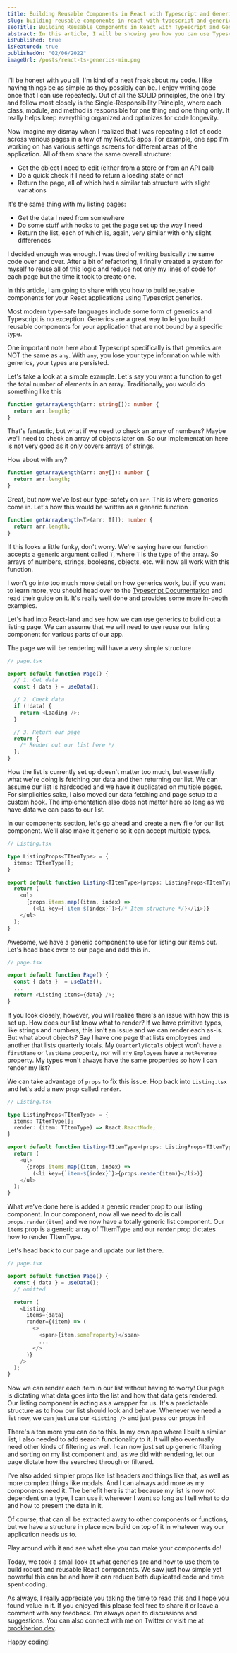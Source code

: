 ```yaml
---
title: Building Reusable Components in React with Typescript and Generics
slug: building-reusable-components-in-react-with-typescript-and-generics
seoTitle: Building Reusable Components in React with Typescript and Generics
abstract: In this article, I will be showing you how you can use Typescript generics to build reusable and more robust components for your React applications
isPublished: true
isFeatured: true
publishedOn: "02/06/2022"
imageUrl: /posts/react-ts-generics-min.png
---
```


<BlogPostHeading
  title="Building Reusable Components in React with Typescript and Generics"
  subTitle="How to use Typescript generics to build more reusable, more robust React components."
  imageSrc="/posts/react-ts-generics-min.png"
/>

<BlogBody>

I'll be honest with you all, I'm kind of a neat freak about my code. I like having things be as simple as they possibly can be. I enjoy writing code once that I can use repeatedly. Out of all the SOLID principles, the one I try and follow most closely is the Single-Responsibility Principle, where each class, module, and method is responsible for one thing and one thing only. It really helps keep everything organized and optimizes for code longevity.

Now imagine my dismay when I realized that I was repeating a lot of code across various pages in a few of my NextJS apps. For example, one app I'm working on has various settings screens for different areas of the application. All of them share the same overall structure:

- Get the object I need to edit (either from a store or from an API call)
- Do a quick check if I need to return a loading state or not
- Return the page, all of which had a similar tab structure with slight
  variations

It's the same thing with my listing pages:

- Get the data I need from somewhere
- Do some stuff with hooks to get the page set up the way I need
- Return the list, each of which is, again, very similar with only slight differences

I decided enough was enough. I was tired of writing basically the same code over and over. After a bit of refactoring, I finally created a system for myself to reuse all of this logic and reduce not only my lines of code for each page but the time it took to create one.

In this article, I am going to share with you how to build reusable components for your React applications using Typescript generics.

<BlogSectionHeading heading="What is a generic?" />

Most modern type-safe languages include some form of generics and Typescript is no exception. Generics are a great way to let you build reusable components for your application that are not bound by a specific type.

One important note here about Typescript specifically is that generics are NOT the same as `any`. With `any`, you lose your type information while with generics, your types are persisted.

Let's take a look at a simple example. Let's say you want a function to get the total number of elements in an array. Traditionally, you would do something like this

```ts
function getArrayLength(arr: string[]): number {
  return arr.length;
}
```

That's fantastic, but what if we need to check an array of numbers? Maybe we'll need to check an array of objects later on. So our implementation here is not very good as it only covers arrays of strings.

How about with `any`?

```ts
function getArrayLength(arr: any[]): number {
  return arr.length;
}
```

Great, but now we've lost our type-safety on `arr`. This is where generics come in. Let's how this would be written as a generic function

```ts
function getArrayLength<T>(arr: T[]): number {
  return arr.length;
}
```

If this looks a little funky, don't worry. We're saying here our function accepts a generic argument called `T`, where `T` is the type of the array. So arrays of numbers, strings, booleans, objects, etc. will now all work with this function.

I won't go into too much more detail on how generics work, but if you want to learn more, you should head over to the [Typescript Documentation](https://www.typescriptlang.org/docs/handbook/2/generics.html) and read their guide on it. It's really well done and provides some more in-depth examples.

<BlogSectionHeading heading="Building our page structure" />

Let's had into React-land and see how we can use generics to build out a listing page. We can assume that we will need to use reuse our listing component for various parts of our app.

The page we will be rendering will have a very simple structure

```ts
// page.tsx

export default function Page() {
  // 1. Get data
  const { data } = useData();

  // 2. Check data
  if (!data) {
    return <Loading />;
  }

  // 3. Return our page
  return {
    /* Render out our list here */
  };
}
```

How the list is currently set up doesn't matter too much, but essentially what we're doing is fetching our data and then returning our list. We can assume our list is hardcoded and we have it duplicated on multiple pages. For simplicities sake, I also moved our data fetching and page setup to a custom hook. The implementation also does not matter here so long as we have data we can pass to our list.

<BlogSectionHeading heading="Creating a list component" />

In our components section, let's go ahead and create a new file for our list component. We'll also make it generic so it can accept multiple types.

```ts
// Listing.tsx

type ListingProps<TItemType> = {
  items: TItemType[];
}

export default function Listing<TItemType>(props: ListingProps<TItemType>) {
  return (
    <ul>
      {props.items.map((item, index) =>
        (<li key={`item-${index}`}>{/* Item structure */}</li>)}
    </ul>
  );
}
```

Awesome, we have a generic component to use for listing our items out. Let's head back over to our page and add this in.

```ts
// page.tsx

export default function Page() {
  const { data }  = useData();
  ...
  return <Listing items={data} />;
}
```

If you look closely, however, you will realize there's an issue with how this is set up. How does our list know what to render? If we have primitive types, like strings and numbers, this isn't an issue and we can render each as-is. But what about objects? Say I have one page that lists employees and another that lists quarterly totals. My `QuarterlyTotals` object won't have a `firstName` or `lastName` property, nor will my `Employees` have a `netRevenue` property. My types won't always have the same properties so how I can render my list?

<BlogSectionHeading heading="Adding a render() prop" />

We can take advantage of `props` to fix this issue. Hop back into `Listing.tsx` and let's add a new prop called `render`.

```ts
// Listing.tsx

type ListingProps<TItemType> = {
  items: TItemType[];
  render: (item: TItemType) => React.ReactNode;
}

export default function Listing<TItemType>(props: ListingProps<TItemType>) {
  return (
    <ul>
      {props.items.map((item, index) =>
        (<li key={`item-${index}`}>{props.render(item)}</li>)}
    </ul>
  );
}
```

What we've done here is added a generic render prop to our listing component. In our component, now all we need to do is call `props.render(item)` and we now have a totally generic list component. Our `items` prop is a generic array of TItemType and our `render` prop dictates how to render TItemType.

Let's head back to our page and update our list there.

```ts
// page.tsx

export default function Page() {
  const { data } = useData();
  // omitted

  return (
    <Listing
      items={data}
      render={(item) => (
        <>
          <span>{item.someProperty}</span>
          ...
        </>
      )}
    />
  );
}
```

Now we can render each item in our list without having to worry! Our page is dictating what data goes into the list and how that data gets rendered. Our listing component is acting as a wrapper for us. It's a predictable structure as to how our list should look and behave. Whenever we need a list now, we can just use our `<Listing />` and just pass our props in!

<BlogSectionHeading heading="Going forward" />

There's a ton more you can do to this. In my own app where I built a similar list, I also needed to add search functionality to it. It will also eventually need other kinds of filtering as well. I can now just set up generic filtering and sorting on my list component and, as we did with rendering, let our page dictate how the searched through or filtered.

I've also added simpler props like list headers and things like that, as well as more complex things like modals. And I can always add more as my components need it. The benefit here is that because my list is now not dependent on a type, I can use it wherever I want so long as I tell what to do and how to present the data in it.

Of course, that can all be extracted away to other components or functions, but we have a structure in place now build on top of it in whatever way our application needs us to.

Play around with it and see what else you can make your components do!

<BlogSectionHeading heading="Conclusion" />

Today, we took a small look at what generics are and how to use them to build robust
and reusable React components. We saw just how simple yet powerful this can be and
how it can reduce both duplicated code and time spent coding.

As always, I really appreciate you taking the time to read this and I hope you found value in it. If you enjoyed this please feel free to share it or leave a comment with any feedback. I'm always open to discussions and suggestions. You can also connect with me on Twitter or visit me at [brockherion.dev](https://brockherion.dev]).

Happy coding!

</BlogBody>

<BlogFooter />
